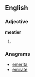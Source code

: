 ==English==

===Adjective===
'''meatier'''

# {{comparative of|meaty}}

===Anagrams===
* [[emerita#English|emerita]]
* [[emirate#English|emirate]]